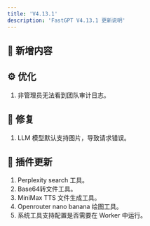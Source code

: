 ```yaml
---
title: 'V4.13.1'
description: 'FastGPT V4.13.1 更新说明'
---
```



## 🚀 新增内容


## ⚙️ 优化

1. 非管理员无法看到团队审计日志。

## 🐛 修复

1. LLM 模型默认支持图片，导致请求错误。

## 🔨 插件更新

1. Perplexity search 工具。
2. Base64转文件工具。
3. MiniMax TTS 文件生成工具。
4. Openrouter nano banana 绘图工具。
5. 系统工具支持配置是否需要在 Worker 中运行。